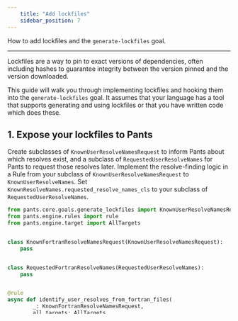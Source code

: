 ```yaml
---
    title: "Add lockfiles"
    sidebar_position: 7
---
```


How to add lockfiles and the `generate-lockfiles` goal.

---
Lockfiles are a way to pin to exact versions of dependencies, often including hashes to guarantee integrity between the version pinned and the version downloaded.

This guide will walk you through implementing lockfiles and hooking them into the `generate-lockfiles` goal. It assumes that your language has a tool that supports generating and using lockfiles or that you have written code which does these.

## 1. Expose your lockfiles to Pants

Create subclasses of `KnownUserResolveNamesRequest` to inform Pants about which resolves exist, and a subclass of `RequestedUserResolveNames` for Pants to request those resolves later. Implement the resolve-finding logic in a Rule from your subclass of `KnownUserResolveNamesRequest` to `KnownUserResolveNames`. Set `KnownResolveNames.requested_resolve_names_cls` to your subclass of `RequestedUserResolveNames`. 

```python tab={"label": "pants-plugins/fortran/lockfiles.py"}
from pants.core.goals.generate_lockfiles import KnownUserResolveNamesRequest, RequestedUserResolveNames, KnownUserResolveNames
from pants.engine.rules import rule
from pants.engine.target import AllTargets


class KnownFortranResolveNamesRequest(KnownUserResolveNamesRequest):
    pass


class RequestedFortranResolveNames(RequestedUserResolveNames):
    pass


@rule
async def identify_user_resolves_from_fortran_files(
        _: KnownFortranResolveNamesRequest,
        all_targets: AllTargets,
) -> KnownUserResolveNames:
    ...
    return KnownUserResolveNames(
        ...,
        requested_resolve_names_cls=RequestedFortranResolveNames
    )
```

## 2. Connect resolve names to requests to generate lockfiles

Create a subclass of `GenerateLockfile`. Pants will use this to represent a lockfile to generate. Then create a rule from your subclass of `RequestedUserResolveNames` to `UserGenerateLockfiles`. Pants will use this rule to convert from a user's request to export a resolve by name into the information needed to export the resolve.

```python tab={"label": "pants-plugins/fortran/lockfiles.py"}
from dataclasses import dataclass

from pants.backend.fortran.target_types import FortranDeploymentTarget
from pants.core.goals.generate_lockfiles import GenerateLockfile, UserGenerateLockfiles
from pants.engine.rules import rule


@dataclass(frozen=True)
class GenerateFortranLockfile(GenerateLockfile):
    target: FortranDeploymentTarget


@rule
async def setup_user_lockfile_requests(
        requested: RequestedFortranResolveNames,
) -> UserGenerateLockfiles:
    ...
    return UserGenerateLockfiles(
        [
            GenerateFortranLockfile(
                ...
            )
        ]
    )
```

## 3. Generate lockfiles

Create a rule from your subclass of `GenerateLockfile` to `GenerateLockfileResult`. This rule generates the lockfile. In the common case that you're running a process to generate this lockfile, you can use the `Process.output_files` to gather those files from the execution sandbox.

```python tab={"label": "pants-plugins/fortran/lockfiles.py"}
from pants.backend.fortran.tool import FortranProcess
from pants.core.goals.generate_lockfiles import GenerateLockfileResult
from pants.engine.internals.selectors import Get
from pants.engine.process import ProcessResult
from pants.engine.rules import rule


@rule
async def generate_lockfile_from_sources(
        request: GenerateFortranLockfile,
) -> GenerateLockfileResult:
    ...

    result = await Get(
        ProcessResult,
        FortranProcess(...),
    )

    return GenerateLockfileResult(result.output_digest, request.resolve_name, request.lockfile_dest)

```

## 4. Register rules

At the bottom of the file, let Pants know what your rules and types do. Update your plugin's `register.py` to tell Pants about them.

```python tab={"label": "pants-plugins/fortran/lockfiles.py"}


from pants.core.goals.generate_lockfiles import GenerateLockfile, KnownUserResolveNamesRequest, RequestedUserResolveNames
from pants.engine.rules import collect_rules
from pants.engine.unions import UnionRule


def rules():
    return (
        *collect_rules(),
        UnionRule(GenerateLockfile, GenerateFortranLockfile),
        UnionRule(KnownUserResolveNamesRequest, KnownFortranResolveNamesRequest),
        UnionRule(RequestedUserResolveNames, RequestedFortranResolveNames),
    )
```

```python tab={"label": "pants-plugins/fortran/register.py"}
from fortran import lockfiles

def rules():
    return [
        ...,
        *lockfiles.rules()
    ]
```

## 5. Use lockfiles for fetching dependencies

If you have a tool that supports lockfiles, the easiest way to get the lockfile to it is to simply use a glob to pull the file into a digest.

```python
from pathlib import Path

from pants.engine.fs import PathGlobs
from pants.engine.internals.native_engine import Snapshot
from pants.engine.internals.selectors import Get
from pants.engine.rules import rule


@rule
async def init_fortran(request: FortranInitRequest) -> FortranInitResponse:
    ...
    Get(Snapshot, PathGlobs([(Path(request.root_module.address.spec_path) / ".fortran.lock").as_posix()])),
```
